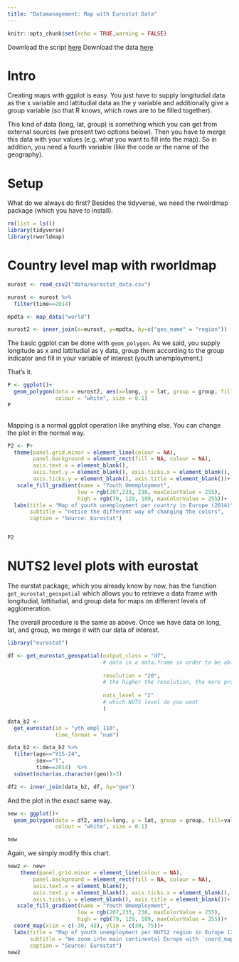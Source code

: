 ---
title: "Datamanagement: Map with Eurostat Data"
---

```{r setup, include=FALSE}
knitr::opts_chunk$set(echo = TRUE,warning = FALSE)
```

Download the script [here](https://raw.githubusercontent.com/BeSeLuFri/RforISG/master/Files/Course%20Scripts/dataviz_map.R)
Download the data [here](xxxxxxxxxxxxxxxxxxxxxx. )

# Intro

Creating maps with ggplot is easy. You just have to supply longitudial data as the x variable and lattitudial data as the y variable and additionally give a group variable (so that R knows, which rows are to be filled together). 

This kind of data (long, lat, group) is something which you can get from external sources (we present two options below). Then you have to merge this data with your values (e.g. what you want to fill into the map). So in addition, you need a fourth variable (like the code or the name of the geography). 


# Setup
What do we always do first? Besides the tidyverse, we need the rwolrdmap package (which you have to install).

```{r, echo=FALSE, message=FALSE}
rm(list = ls())
library(tidyverse)
library(rworldmap)

```

# Country level map with rworldmap

```{r, message=FALSE}
eurost <- read_csv2("data/eurostat_data.csv")

eurost <- eurost %>%
  filter(time==2014)

mpdta <- map_data("world")

eurost2 <- inner_join(x=eurost, y=mpdta, by=c("geo_name" = "region"))

```


The basic ggplot can be done with `geom_polygon`. As we said, you supply longitude as x and lattitudial as y data, group them according to the group indicator and fill in your variable of interest (youth unemployment.)

That's it.
```{r}
P <- ggplot()+ 
  geom_polygon(data = eurost2, aes(x=long, y = lat, group = group, fill=unemp_youth_t),
               colour = "white", size = 0.1)
P
 
```

Mapping is a normal ggplot operation like anything else. You can change the plot in the normal way.

```{r}
P2 <- P+
  theme(panel.grid.minor = element_line(colour = NA), 
        panel.background = element_rect(fill = NA, colour = NA),
        axis.text.x = element_blank(),
        axis.text.y = element_blank(), axis.ticks.x = element_blank(),
        axis.ticks.y = element_blank(), axis.title = element_blank())+
   scale_fill_gradient(name = "Youth Umemployment", 
                      low = rgb(207,233, 238, maxColorValue = 255),
                      high = rgb(79, 129, 189, maxColorValue = 255))+
  labs(title = "Map of youth unemployment per country in Europe (2014)",
       subtitle = "notice the different way of changing the colors",
       caption = "Source: Eurostat")


P2
```


# NUTS2 level plots with eurostat

The eurstat package, which you already know by now, has the function `get_eurostat_geospatial` which allows you to retrieve a data frame with longitudial, lattitudial, and group data for maps on different levels of agglomeration. 

The overall procedure is the same as above. Once we have data on long, lat, and group, we merge it with our data of interest. 

```{r, message=FALSE}
library("eurostat")

df <- get_eurostat_geospatial(output_class = "df", 
                              # data in a data.frame in order to be able to work with ggplot in a tidy way
                              
                              resolution = "20",   
                              # the higher the resolution, the more processing power needed
                              
                              nuts_level = "2"
                              # which NUTS level do you want
                              )   

data_b2 <-
  get_eurostat(id = "yth_empl_110",
               time_format = "num")

data_b2 <- data_b2 %>%
  filter(age=="Y15-24",
         sex=="T",
         time==2014)  %>%
  subset(nchar(as.character(geo))>3)

df2 <- inner_join(data_b2, df, by="geo")
```


And the plot in the exact same way. 
```{r}
new <- ggplot()+ 
  geom_polygon(data = df2, aes(x=long, y = lat, group = group, fill=values),
               colour = "white", size = 0.1)

new

```

Again, we simply modify this chart. 

```{r}
new2 <- new+
    theme(panel.grid.minor = element_line(colour = NA), 
        panel.background = element_rect(fill = NA, colour = NA),
        axis.text.x = element_blank(),
        axis.text.y = element_blank(), axis.ticks.x = element_blank(),
        axis.ticks.y = element_blank(), axis.title = element_blank())+
   scale_fill_gradient(name = "Youth Umemployment", 
                      low = rgb(207,233, 238, maxColorValue = 255),
                      high = rgb(79, 129, 189, maxColorValue = 255))+
  coord_map(xlim = c(-30, 45), ylim = c(30, 75))+
  labs(title = "Map of youth unemployment per NUTS2 region in Europe (2014)",
       subtitle = "We zoom into main continental Europe with `coord_map()` for better readability",
       caption = "Source: Eurostat")
new2
```

